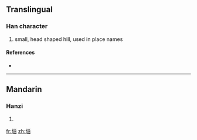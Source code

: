 {{also|垴}}
==Translingual==

===Han character===
{{Han char|rn=32|rad=土|as=09|sn=12|four=|canj=土女女田 (GVVW)}}

# small, head shaped hill, used in place names

====References====
* {{Han ref|kx=0234.271|hdz=10469.150|uh=5816|ud=22550}}

----

==Mandarin==

===Hanzi===
{{cmn-hanzi|sim=垴|pin=[[bǔ]] ([[bu3]]), [[nǎo]] ([[nao3]]), [[pù]] ([[pu4]])|wg=pu<sup>3</sup>, nao<sup>3</sup>, p'u<sup>4</sup>}}

# {{defn|Mandarin|sort=土09}}

[[fr:堖]]
[[zh:堖]]